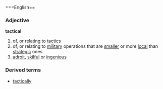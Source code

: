 ===English==
===Adjective===
'''tactical'''
# of, or relating to [[tactic]]s
# of, or relating to [[military]] operations that are [[smaller]] or more [[local]] than [[strategic]] ones
# [[adroit]], [[skilful]] or [[ingenious]]
===Derived terms===
*[[tactically]]